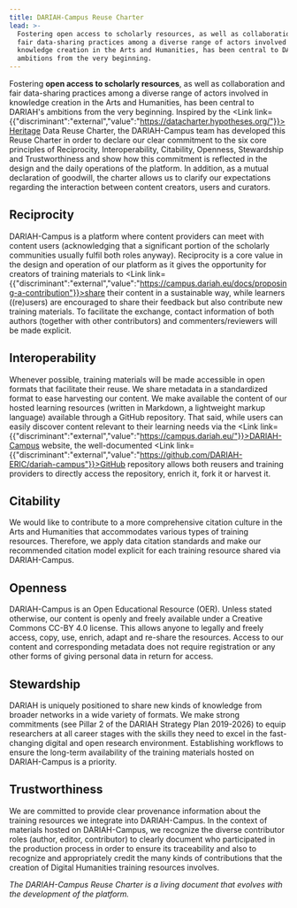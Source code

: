 ```yaml
---
title: DARIAH-Campus Reuse Charter
lead: >-
  Fostering open access to scholarly resources, as well as collaboration and
  fair data-sharing practices among a diverse range of actors involved in
  knowledge creation in the Arts and Humanities, has been central to DARIAH's
  ambitions from the very beginning.
---
```

Fostering **open access to scholarly resources**, as well as collaboration and fair data-sharing practices among a diverse range of actors involved in knowledge creation in the Arts and Humanities, has been central to DARIAH's ambitions from the very beginning. Inspired by the <Link link={{"discriminant":"external","value":"https://datacharter.hypotheses.org/"}}>Heritage Data Reuse Charter</Link>, the DARIAH-Campus team has developed this Reuse Charter in order to declare our clear commitment to the six core principles of Reciprocity, Interoperability, Citability, Openness, Stewardship and Trustworthiness and show how this commitment is reflected in the design and the daily operations of the platform. In addition, as a mutual declaration of goodwill, the charter allows us to clarify our expectations regarding the interaction between content creators, users and curators.

## Reciprocity

DARIAH-Campus is a platform where content providers can meet with content users (acknowledging that a significant portion of the scholarly communities usually fulfil both roles anyway). Reciprocity is a core value in the design and operation of our platform as it gives the opportunity for creators of training materials to <Link link={{"discriminant":"external","value":"https://campus.dariah.eu/docs/proposing-a-contribution"}}>share their content</Link> in a sustainable way, while learners ((re)users) are encouraged to share their feedback but also contribute new training materials. To facilitate the exchange, contact information of both authors (together with other contributors) and commenters/reviewers will be made explicit.

## Interoperability

Whenever possible, training materials will be made accessible in open formats that facilitate their reuse. We share metadata in a standardized format to ease harvesting our content. We make available the content of our hosted learning resources (written in Markdown, a lightweight markup language) available through a GitHub repository. That said, while users can easily discover content relevant to their learning needs via the <Link link={{"discriminant":"external","value":"https://campus.dariah.eu/"}}>DARIAH-Campus website</Link>, the well-documented <Link link={{"discriminant":"external","value":"https://github.com/DARIAH-ERIC/dariah-campus"}}>GitHub repository</Link> allows both reusers and training providers to directly access the repository, enrich it, fork it or harvest it.

## Citability

We would like to contribute to a more comprehensive citation culture in the Arts and Humanities that accommodates various types of training resources. Therefore, we apply data citation standards and make our recommended citation model explicit for each training resource shared via DARIAH-Campus.

## Openness

DARIAH-Campus is an Open Educational Resource (OER). Unless stated otherwise, our content is openly and freely available under a Creative Commons CC-BY 4.0 license. This allows anyone to legally and freely access, copy, use, enrich, adapt and re-share the resources. Access to our content and corresponding metadata does not require registration or any other forms of giving personal data in return for access.

## Stewardship

DARIAH is uniquely positioned to share new kinds of knowledge from broader networks in a wide variety of formats. We make strong commitments (see Pillar 2 of the DARIAH Strategy Plan 2019-2026) to equip researchers at all career stages with the skills they need to excel in the fast-changing digital and open research environment. Establishing workflows to ensure the long-term availability of the training materials hosted on DARIAH-Campus is a priority.

## Trustworthiness

We are committed to provide clear provenance information about the training resources we integrate into DARIAH-Campus. In the context of materials hosted on DARIAH-Campus, we recognize the diverse contributor roles (author, editor, contributor) to clearly document who participated in the production process in order to ensure its traceability and also to recognize and appropriately credit the many kinds of contributions that the creation of Digital Humanities training resources involves.

*The DARIAH-Campus Reuse Charter is a living document that evolves with the development of the platform.*
